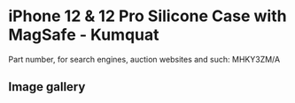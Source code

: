 # iPhone 12 & 12 Pro Silicone Case with MagSafe - Kumquat

Part number, for search engines, auction websites and such: MHKY3ZM/A

## Image gallery

<div style={{ width: "768px" }}>
  <GalleryComponent
    images={[
      {
        original: "/everysource/MHKY3",
        thumbnail: "/everypreview/MHKY3",
      },
      {
        original: "/everysource/MHKY3_AV01",
        thumbnail: "/everypreview/MHKY3_AV01",
      },
      {
        original: "/everysource/MHKY3_AV02",
        thumbnail: "/everypreview/MHKY3_AV02",
      },
      {
        original: "/everysource/MHKY3_AV03",
        thumbnail: "/everypreview/MHKY3_AV03",
      },
      {
        original: "/everysource/MHKY3_AV04",
        thumbnail: "/everypreview/MHKY3_AV04",
      },
      {
        original: "/everysource/MHKY3_AV05",
        thumbnail: "/everypreview/MHKY3_AV05",
      },
      {
        original: "/everysource/MHKY3_AV06",
        thumbnail: "/everypreview/MHKY3_AV06",
      },
      {
        original: "/everysource/MHKY3_AV07",
        thumbnail: "/everypreview/MHKY3_AV07",
      },
      {
        original: "/everysource/MHKY3_AV08",
        thumbnail: "/everypreview/MHKY3_AV08",
      },
      {
        original: "/everysource/MHKY3_AV09",
        thumbnail: "/everypreview/MHKY3_AV09",
      },
      {
        original: "/everysource/MHKY3_AV10",
        thumbnail: "/everypreview/MHKY3_AV10",
      }
    ]}
  />
</div>